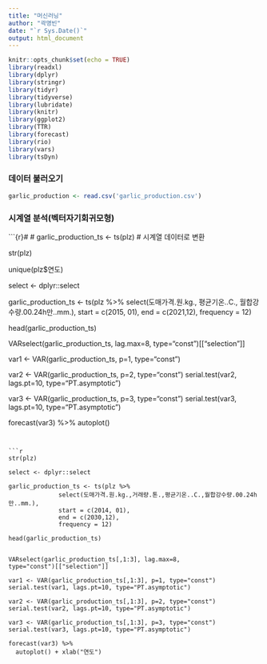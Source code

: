 ---
title: "머신러닝"
author: "곽명빈"
date: "`r Sys.Date()`"
output: html_document
---

```{r setup, include=FALSE}
knitr::opts_chunk$set(echo = TRUE)
library(readxl)
library(dplyr)
library(stringr)
library(tidyr)
library(tidyverse)
library(lubridate)
library(knitr)
library(ggplot2)
library(TTR)
library(forecast)
library(rio)
library(vars)
library(tsDyn)

```
### 데이터 불러오기
```{r}
garlic_production <- read.csv('garlic_production.csv')

```


### 시계열 분석(벡터자기회귀모형)

```{r}#
# garlic_production_ts <- ts(plz)  # 시계열 데이터로 변환

str(plz)

unique(plz$연도)

select <- dplyr::select

garlic_production_ts <- ts(plz %>% 
              select(도매가격.원.kg., 평균기온..C., 월합강수량.00.24h만..mm.),
              start = c(2015, 01),
              end = c(2021,12),
              frequency = 12)

head(garlic_production_ts)

VARselect(garlic_production_ts, lag.max=8,
            type="const")[["selection"]]

var1 <- VAR(garlic_production_ts, p=1, type="const")

var2 <- VAR(garlic_production_ts, p=2, type="const")
  serial.test(var2, lags.pt=10, type="PT.asymptotic")
  
var3 <- VAR(garlic_production_ts, p=3, type="const")
  serial.test(var3, lags.pt=10, type="PT.asymptotic")  
  
   forecast(var3) %>% 
    autoplot() 
```


```{r}

str(plz)

select <- dplyr::select

garlic_production_ts <- ts(plz %>% 
              select(도매가격.원.kg.,거래량.톤.,평균기온..C.,월합강수량.00.24h만..mm.),
              start = c(2014, 01),
              end = c(2030,12),
              frequency = 12)

head(garlic_production_ts)

 
VARselect(garlic_production_ts[,1:3], lag.max=8,
type="const")[["selection"]]

var1 <- VAR(garlic_production_ts[,1:3], p=1, type="const")
serial.test(var1, lags.pt=10, type="PT.asymptotic")

var2 <- VAR(garlic_production_ts[,1:3], p=2, type="const")
serial.test(var2, lags.pt=10, type="PT.asymptotic")

var3 <- VAR(garlic_production_ts[,1:3], p=3, type="const")
serial.test(var3, lags.pt=10, type="PT.asymptotic")

forecast(var3) %>%
  autoplot() + xlab("연도")


```

